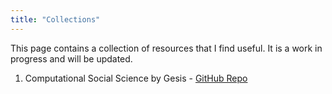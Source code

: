 ```yaml
---
title: "Collections"
---
```


This page contains a collection of resources that I find useful. It is a work in progress and will be updated.

<!-- find a good structure with subheadings.

## Coding and method sources
1. Gesis list
2. Arthur Spirling, Political Science https://github.com/ArthurSpirling
3.

## Blogs
1. Eiko Fried's [Blog](https://eikofried.com/)
2. Stephan Schleim https://scilogs.spektrum.de/menschen-bilder/

Podcasts

Videos or documentaries
 -->

1. Computational Social Science by Gesis - [GitHub Repo](https://github.com/gesiscss/awesome-computational-social-science)

